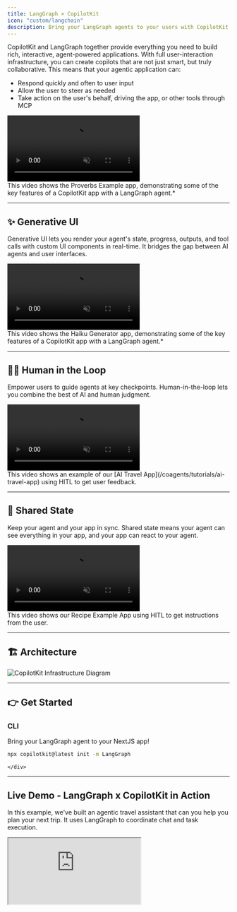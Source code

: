 ```yaml
---
title: LangGraph × CopilotKit
icon: "custom/langchain"
description: Bring your LangGraph agents to your users with CopilotKit.
---
```



CopilotKit and LangGraph together provide everything you need to build rich, interactive, agent-powered applications. With full user-interaction infrastructure, you can create copilots that are not just smart, but truly collaborative.  This means that your agentic application can:
* Respond quickly and often to user input
* Allow the user to steer as needed
* Take action on the user's behalf, driving the app, or other tools through MCP

<div className="p-0 rounded-lg shadow-[0_0_40px_10px_rgba(99,102,241,0.4)]">
  <div className="relative group">
    <video 
      src="https://cdn.copilotkit.ai/docs/copilotkit/videos/coagents/overview.mp4"
      className="rounded-lg w-full"
      controls
      autoPlay
      muted
      loop
      playsInline
    />
    <div className="absolute inset-0 flex items-center justify-center gap-4 opacity-0 group-hover:opacity-100 transition-opacity bg-black/20">
      <a href="https://examples-coagents-proverbs.vercel.app/" className="inline-flex items-center px-4 py-1 rounded-lg bg-blue-100 dark:bg-blue-900 text-blue-900 dark:text-blue-100 hover:bg-blue-200 dark:hover:bg-blue-800 transition-colors">
        Live Demo
      </a>
      <a href="https://github.com/CopilotKit/CopilotKit/tree/main/examples/coagents/proverbs" className="inline-flex items-center px-4 py-1 rounded-lg bg-gray-100 dark:bg-gray-800 text-gray-900 dark:text-gray-100 hover:bg-gray-200 dark:hover:bg-gray-700 transition-colors">
        GitHub
      </a>
    </div>
  </div>
</div>

<Callout>
This video shows the Proverbs Example app, demonstrating some of the key features of a CopilotKit app with a LangGraph agent.*
</Callout>

---

## ✨ Generative UI

Generative UI lets you render your agent's state, progress, outputs, and tool calls with custom UI components in real-time. It bridges the gap between AI agents and user interfaces. 

<div className="p-0 rounded-2xl shadow-[0_0_40px_10px_rgba(200,200,200,0.4)]">
  <div className="relative group">
    <video 
      src="https://cdn.copilotkit.ai/docs/copilotkit/videos/coagents/haiku.mp4"
      className="rounded-2xl w-full"
      controls
      autoPlay
      muted
      loop
      playsInline
    />
    <div className="absolute inset-0 flex items-center justify-center gap-4 opacity-0 group-hover:opacity-100 transition-opacity bg-black/20">
      <a href="https://feature-viewer-langgraph.vercel.app/feature/tool_based_generative_ui" className="inline-flex items-center px-4 py-1 rounded-lg bg-blue-100 dark:bg-blue-900 text-blue-900 dark:text-blue-100 hover:bg-blue-200 dark:hover:bg-blue-800 transition-colors">
        Live Demo
      </a>
      <a href="https://github.com/CopilotKit/CopilotKit/tree/main/examples/coagents/haiku" className="inline-flex items-center px-4 py-1 rounded-lg bg-gray-100 dark:bg-gray-800 text-gray-900 dark:text-gray-100 hover:bg-gray-200 dark:hover:bg-gray-700 transition-colors">
        GitHub
      </a>
    </div>
  </div>
</div>

<Callout>
This video shows the Haiku Generator app, demonstrating some of the key features of a CopilotKit app with a LangGraph agent.*
</Callout>

---

## 🧑‍💻 Human in the Loop

Empower users to guide agents at key checkpoints. Human-in-the-loop lets you combine the best of AI and human judgment.

<div className="p-0 rounded-2xl shadow-[0_0_40px_10px_rgba(200,200,200,0.4)]">
  <div className="relative group">
    <video 
      src="https://cdn.copilotkit.ai/docs/copilotkit/images/coagents/human-in-the-loop-example.mp4"
      className="rounded-lg w-full"
      controls
      autoPlay
      muted
      loop
      playsInline
    />
    <div className="absolute inset-0 flex items-center justify-center gap-4 opacity-0 group-hover:opacity-100 transition-opacity bg-black/20">
      <a href="https://examples-coagents-ai-travel-app.vercel.app/" className="inline-flex items-center px-4 py-1 rounded-lg bg-blue-100 dark:bg-blue-900 text-blue-900 dark:text-blue-100 hover:bg-blue-200 dark:hover:bg-blue-800 transition-colors">
        Live Demo
      </a>
      <a href="https://github.com/CopilotKit/CopilotKit/tree/main/examples/coagents/ai-travel-app" className="inline-flex items-center px-4 py-1 rounded-lg bg-gray-100 dark:bg-gray-800 text-gray-900 dark:text-gray-100 hover:bg-gray-200 dark:hover:bg-gray-700 transition-colors">
        GitHub
      </a>
    </div>
  </div>
</div>

<Callout>
  This video shows an example of our [AI Travel App](/coagents/tutorials/ai-travel-app) using HITL to get user feedback.
</Callout>

---

## 🔄 Shared State

Keep your agent and your app in sync. Shared state means your agent can see everything in your app, and your app can react to your agent.

<div className="p-0 rounded-2xl shadow-[0_0_40px_10px_rgba(200,200,200,0.4)]">
  <div className="relative group">
    <video 
      src="https://cdn.copilotkit.ai/docs/copilotkit/videos/coagents/shared-state.mp4"
      className="rounded-lg w-full"
      controls
      autoPlay
      muted
      loop
      playsInline
    />
    <div className="absolute inset-0 flex items-center justify-center gap-4 opacity-0 group-hover:opacity-100 transition-opacity bg-black/20">
      <a href="https://examples-coagents-recipe.vercel.app/" className="inline-flex items-center px-4 py-1 rounded-lg bg-blue-100 dark:bg-blue-900 text-blue-900 dark:text-blue-100 hover:bg-blue-200 dark:hover:bg-blue-800 transition-colors">
        Live Demo
      </a>
      <a href="https://github.com/CopilotKit/CopilotKit/tree/main/examples/coagents/recipe" className="inline-flex items-center px-4 py-1 rounded-lg bg-gray-100 dark:bg-gray-800 text-gray-900 dark:text-gray-100 hover:bg-gray-200 dark:hover:bg-gray-700 transition-colors">
        GitHub
      </a>
    </div>
  </div>
</div>

<Callout>
  This video shows our Recipe Example App using HITL to get instructions from the user.
</Callout>

---

## 🏗️ Architecture

<div className="p-0 rounded-2xl shadow-[0_0_40px_10px_rgba(79,70,229,0.4)]">
  <img src="https://cdn.copilotkit.ai/docs/copilotkit/images/CoAgents.gif" alt="CopilotKit Infrastructure Diagram" className="w-full rounded-2xl" />
</div>

---

## 👉  Get Started

  <div className="lg:col-span-4 border-2 border-border px-6 pt-1 pb-4 rounded-xl text-center transition-colors min-h-[180px] flex flex-col justify-between">
    <div>
      <h3 className="text-xl font-bold mb-3 text-foreground">CLI</h3>
      <p className="text-sm text-muted-foreground mb-4">Bring your LangGraph agent to your NextJS app!</p>
    </div>
    <div className="h-12 flex items-center justify-center">
      
```bash
npx copilotkit@latest init -m LangGraph
```
    </div>
  </div>

  ---

## Live Demo - LangGraph x CopilotKit in Action

In this example, we've built an agentic travel assistant that can you help you plan your next trip. It uses LangGraph
to coordinate chat and task execution.

<div className="flex justify-center mb-10">
<iframe src="https://examples-coagents-ai-travel-app.vercel.app?copilotOpen=true" className="w-[800px] h-[600px] rounded-xl border" />
</div>

## 👉 Next Steps

<CTACards cards={[
  {
    title: "Quickstart",
    href: "/coagents/quickstart/langgraph",
    description: "Build your first CoAgent in minutes.",
    iconKey: "play"
  },
  {
    title: "Feature Overview",
    href: "https://feature-viewer-langgraph.vercel.app/",
    description: "Try the key features of CoAgents powered by CopilotKit & LangGraph.",
    iconKey: "wand"
  },
  {
    title: "Travel Agent Tutorial",
    href: "/coagents/tutorials/ai-travel-app",
    description: "Step-by-step guide to building an agent-native travel app.",
    iconKey: "message-square"
  }
]} />
